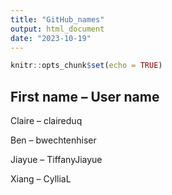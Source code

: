 ```yaml
---
title: "GitHub_names"
output: html_document
date: "2023-10-19"
---
```


```r
knitr::opts_chunk$set(echo = TRUE)
```

## First name -- User name

Claire -- claireduq

Ben -- bwechtenhiser

Jiayue -- TiffanyJiayue

Xiang -- CylliaL